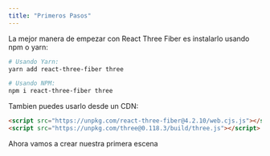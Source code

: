 ```yaml
---
title: "Primeros Pasos"
---
```


La mejor manera de empezar con React Three Fiber es instalarlo usando npm o yarn:

```bash
# Usando Yarn:
yarn add react-three-fiber three

# Usando NPM:
npm i react-three-fiber three
```

Tambien puedes usarlo desde un CDN:

```html
<script src="https://unpkg.com/react-three-fiber@4.2.10/web.cjs.js"></script>
<script src="https://unpkg.com/three@0.118.3/build/three.js"></script>
```

Ahora vamos a crear nuestra primera escena
